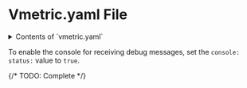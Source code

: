 # Vmetric.yaml File

<details>
<summary>Contents of `vmetric.yaml`</summary>
```YAML
debug:
  log:
    status: true
  level: 5
  console:
    status: false
```
</details>

To enable the console for receiving debug messages, set the `console: status:` value to `true`.

{/* TODO: Complete */}
